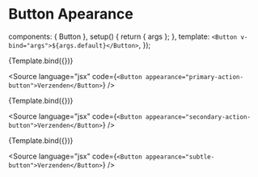 
<Meta id="vue-button-appearance" title="Vue.js Component/Button/Apearance" component={Button} argTypes={argTypes} />

# Button Apearance

  components: { Button },
  setup() {
    return { args };
  },
  template: `<Button v-bind="args">${args.default}</Button>`,
});

<Canvas>
  <Story
    name="Primary Button"
    args={{
      appearance: "primary-action-button",
      default: "Primary Button",
      busy: false,
      disabled: false,
      type: "button",
    }}
  >
    {Template.bind({})}
  </Story>
</Canvas>

<Source language="jsx" code={`<Button appearance="primary-action-button">Verzenden</Button>`} />

<Canvas>
  <Story
    name="Secondary Button"
    args={{
      appearance: "secondary-action-button",
      default: "Secondary Button",
      busy: false,
      disabled: false,
      type: "button",
    }}
  >
    {Template.bind({})}
  </Story>
</Canvas>

<Source language="jsx" code={`<Button appearance="secondary-action-button">Verzenden</Button>`} />

<Canvas>
  <Story
    name="Subtle Button"
    args={{
      appearance: "subtle-button",
      default: "Subtle Button",
      busy: false,
      disabled: false,
      type: "button",
    }}
  >
    {Template.bind({})}
  </Story>
</Canvas>

<Source language="jsx" code={`<Button appearance="subtle-button">Verzenden</Button>`} />
